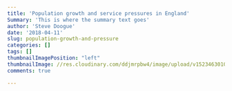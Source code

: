 ```yaml
---
title: 'Population growth and service pressures in England'
Summary: 'This is where the summary text goes'
author: 'Steve Doogue'
date: '2018-04-11'
slug: population-growth-and-pressure
categories: []
tags: []
thumbnailImagePosition: "left"
thumbnailImage: //res.cloudinary.com/ddjmrpbw4/image/upload/v1523463010/population600.jpg
comments: true

---
```

